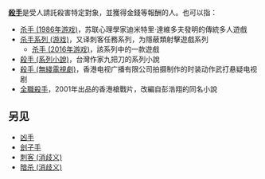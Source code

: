 '''[[殺手|殺手]]'''是受人請託殺害特定對象，並獲得金錢等報酬的人。也可以指：

* [[杀手_(1986年游戏)|杀手 (1986年游戏)]]，苏联心理學家迪米特里·達維多夫發明的傳統多人遊戲
* [[杀手系列_(游戏)|杀手系列 (游戏)]]，又译刺客任務系列，为隱蔽類射擊遊戲系列
** [[杀手_(2016年游戏)|杀手 (2016年游戏)]]，該系列中的一款遊戲
* [[殺手_(系列小說)|殺手 (系列小說)]]，台灣作家九把刀的系列小說
* [[殺手_(無綫電視劇)|殺手 (無綫電視劇)]]，香港电视广播有限公司拍摄制作的时装动作武打悬疑电视剧
* [[全職殺手|全職殺手]]，2001年出品的香港槍戰片，改編自彭浩翔的同名小說

== 另见 ==
* [[凶手|凶手]]
* [[刽子手|刽子手]]
* [[刺客_(消歧义)|刺客 (消歧义)]]
* [[暗杀_(消歧义)|暗杀 (消歧义)]]

{{Disambig|cat=二字消歧义}}